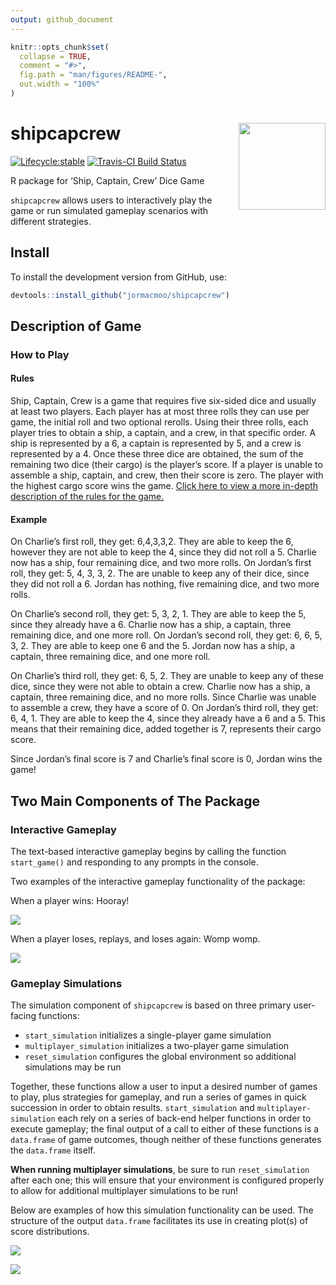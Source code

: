 ```yaml
---
output: github_document
---
```


<!-- README.md is generated from README.Rmd. Please edit that file -->

```r
knitr::opts_chunk$set(
  collapse = TRUE,
  comment = "#>",
  fig.path = "man/figures/README-",
  out.width = "100%"
)
```
# shipcapcrew <img src='man/Figures/hexsticker.png' align="right" height="139" /></a>

  <!-- badges: start -->
  [![Lifecycle:stable](https://img.shields.io/badge/lifecycle-stable-green.svg)](https://www.tidyverse.org/lifecycle/#experimental)
  [![Travis-CI Build Status](https://travis-ci.org/jormacmoo/shipcapcrew.svg?branch=master)](https://travis-ci.org/jormacmoo/shipcapcrew)
  <!-- badges: end -->
  
R package for 'Ship, Captain, Crew' Dice Game

`shipcapcrew` allows users to interactively play the game or run simulated gameplay scenarios with different strategies.

## Install

To install the development version from GitHub, use:

```r
devtools::install_github("jormacmoo/shipcapcrew")
```

## Description of Game

### How to Play

#### Rules

Ship, Captain, Crew is a game that requires five six-sided dice and usually at least two players. Each player has at most three rolls they can use per game, the initial roll and two optional rerolls. Using their three rolls, each player tries to obtain a ship, a captain, and a crew, in that specific order. A ship is represented by a 6, a captain is represented by 5, and a crew is represented by a 4. Once these three dice are obtained, the sum of the remaining two dice (their cargo) is the player's score. If a player is unable to assemble a ship, captain, and crew, then their score is zero. The player with the highest cargo score wins the game. [Click here to view a more in-depth description of the rules for the game.](https://www.dicegamedepot.com/ship-captain-and-crew-dice-game-rules/)

#### Example

On Charlie's first roll, they get: 6,4,3,3,2. They are able to keep the 6, however they are not able to keep the 4, since they did not roll a 5. Charlie now has a ship, four remaining dice, and two more rolls. On Jordan's first roll, they get: 5, 4, 3, 3, 2. The are unable to keep any of their dice, since they did not roll a 6. Jordan has nothing, five remaining dice, and two more rolls.

On Charlie's second roll, they get: 5, 3, 2, 1. They are able to keep the 5, since they already have a 6. Charlie now has a ship, a captain, three remaining dice, and one more roll. On Jordan's second roll, they get: 6, 6, 5, 3, 2. They are able to keep one 6 and the 5. Jordan now has a ship, a captain, three remaining dice, and one more roll.

On Charlie's third roll, they get: 6, 5, 2. They are unable to keep any of these dice, since they were not able to obtain a crew. Charlie now has a ship, a captain, three remaining dice, and no more rolls. Since Charlie was unable to assemble a crew, they have a score of 0. On Jordan's third roll, they get: 6, 4, 1. They are able to keep the 4, since they already have a 6 and a 5. This means that their remaining dice, added together is 7, represents their cargo score. 

Since Jordan's final score is 7 and Charlie's final score is 0, Jordan wins the game!

## Two Main Components of The Package

### Interactive Gameplay

The text-based interactive gameplay begins by calling the function `start_game()` and responding to any prompts in the console.

Two examples of the interactive gameplay functionality of the package: 

When a player wins: Hooray!

![](man/Figures/winning_game.gif)

When a player loses, replays, and loses again: Womp womp.

![](man/Figures/losing_game.gif)

### Gameplay Simulations

The simulation component of `shipcapcrew` is based on three primary user-facing functions:

* `start_simulation` initializes a single-player game simulation
* `multiplayer_simulation` initializes a two-player game simulation
* `reset_simulation` configures the global environment so additional simulations may be run

Together, these functions allow a user to input a desired number of games to play, plus strategies for gameplay, and run a series of games in quick succession in order to obtain results. `start_simulation` and `multiplayer-simulation` each rely on a series of back-end helper functions in order to execute gameplay; the final output of a call to either of these functions is a `data.frame` of game outcomes, though neither of these functions generates the `data.frame` itself. 

**When running multiplayer simulations**, be sure to run `reset_simulation` after each one; this will ensure that your environment is configured properly to allow for additional multiplayer simulations to be run!

Below are examples of how this simulation functionality can be used. The structure of the output `data.frame` facilitates its use in creating plot(s) of score distributions. 

![](man/Figures/strgamecard.png)

![](man/Figures/greedyhist.png)

